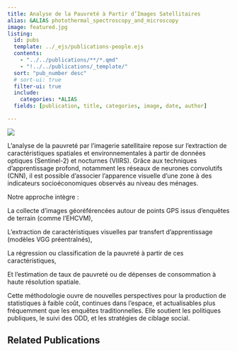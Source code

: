 ```yaml
---
title: Analyse de la Pauvreté à Partir d’Images Satellitaires
alias: &ALIAS photothermal_spectroscopy_and_microscopy
image: featured.jpg
listing:
  id: pubs
  template: ../_ejs/publications-people.ejs
  contents: 
    - "../../publications/**/*.qmd"
    - "!../../publications/_template/"
  sort: "pub_number desc"
  # sort-ui: true
  filter-ui: true
  include:
    categories: *ALIAS
  fields: [publication, title, categories, image, date, author]

---
```

![](featured.jpg)

L’analyse de la pauvreté par l’imagerie satellitaire repose sur l’extraction de caractéristiques spatiales et environnementales à partir de données optiques (Sentinel-2) et nocturnes (VIIRS). Grâce aux techniques d'apprentissage profond, notamment les réseaux de neurones convolutifs (CNN), il est possible d’associer l’apparence visuelle d’une zone à des indicateurs socioéconomiques observés au niveau des ménages.

Notre approche intègre :

La collecte d’images géoréférencées autour de points GPS issus d’enquêtes de terrain (comme l’EHCVM),

L’extraction de caractéristiques visuelles par transfert d’apprentissage (modèles VGG préentraînés),

La régression ou classification de la pauvreté à partir de ces caractéristiques,

Et l’estimation de taux de pauvreté ou de dépenses de consommation à haute résolution spatiale.

Cette méthodologie ouvre de nouvelles perspectives pour la production de statistiques à faible coût, continues dans l’espace, et actualisables plus fréquemment que les enquêtes traditionnelles. Elle soutient les politiques publiques, le suivi des ODD, et les stratégies de ciblage social.

## Related Publications

:::{#pubs}
:::
